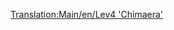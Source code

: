 [[Translation:Main/en/Lev4 'Chimaera']]{{Template:Поезда/Ru
|Image=[[File:en/Lev4chimaerarhead.png]]
|Name=Lev4 'Химера'
|Cost=£ 111328 (5566400 р.)
|Speed=643 км/ч (402 миль/ч)
|Weight=300 т
|Power=20000 л.с. (14914 кВт)
|Annual=£ 3584 (179200 р.)
|Designed=2038
|Lifespan=20
|Capacity=нет
|Description=Самый быстрый локомотив в игре, двухсекционный.

Популярный локомотив в поздней стадии игры. Основной недостаток относительно сдвоенного Lev3 - очень слабое ускорение, из-за меньшей мощности и большей массы. Основное преимущество - максимальная скорость выше на 33%. Способен раскрыть свой потенциал на длинных дистанциях с небольшим количеством развязок и низкой плотностью потока.
|Real-life=Этот локомотив напоминает поезда [http://ru.wikipedia.org/wiki/%D0%A8%D0%B0%D0%BD%D1%85%D0%B0%D0%B9%D1%81%D0%BA%D0%B8%D0%B9_%D0%BC%D0%B0%D0%B3%D0%BB%D0%B5%D0%B2 Transrapid], а так же [http://ru.wikipedia.org/wiki/JR-Maglev JR-Maglev], которому принадлежит мировой рекорд скорости для ж/д транспорта.

}}